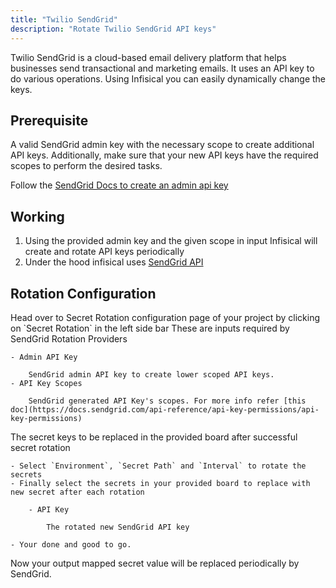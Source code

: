 ```yaml
---
title: "Twilio SendGrid"
description: "Rotate Twilio SendGrid API keys"
---
```


Twilio SendGrid is a cloud-based email delivery platform that helps businesses send transactional and marketing emails.
It uses an API key to do various operations. Using Infisical you can easily dynamically change the keys.

## Prerequisite

A valid SendGrid admin key with the necessary scope to create additional API keys. Additionally, make sure that your new API keys have the required scopes to perform the desired tasks.

Follow the [SendGrid Docs to create an admin api key](https://docs.sendgrid.com/ui/account-and-settings/api-keys)

## Working

1. Using the provided admin key and the given scope in input Infisical will create and rotate API keys periodically
2. Under the hood infisical uses [SendGrid API](https://docs.sendgrid.com/api-reference/api-keys/create-api-keys)

## Rotation Configuration

<Steps>
  <Step title="Open Secret Rotation Page">
	Head over to Secret Rotation configuration page of your project by clicking on `Secret Rotation` in the left side bar 
  </Step>
  <Step title="Click on Twilio SendGrid Card" />
  <Step title="Provide the inputs">
  	These are inputs required by SendGrid Rotation Providers

	- Admin API Key

		SendGrid admin API key to create lower scoped API keys.
	- API Key Scopes

		SendGrid generated API Key's scopes. For more info refer [this doc](https://docs.sendgrid.com/api-reference/api-key-permissions/api-key-permissions)
  </Step>
  <Step title="Configure the output secret mapping">
  	The secret keys to be replaced in the provided board after successful secret rotation

	- Select `Environment`, `Secret Path` and `Interval` to rotate the secrets
	- Finally select the secrets in your provided board to replace with new secret after each rotation

		- API Key

			The rotated new SendGrid API key

	- Your done and good to go.
  </Step>
</Steps>

Now your output mapped secret value will be replaced periodically by SendGrid.	
